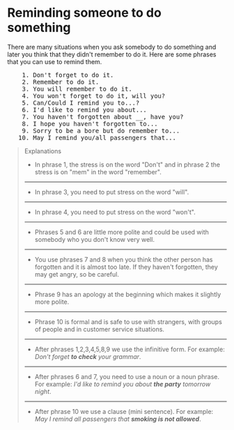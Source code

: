 # Reminding someone to do something

There are many situations when you ask somebody to do something and later you think that they didn't remember to do it. Here are some phrases that you can use to remind them.

<pre className="text-xl font-semibold font-sans leading-3">
    1. Don't forget to do it.
    2. Remember to do it.
    3. You will remember to do it.
    4. You won't forget to do it, will you?
    5. Can/Could I remind you to...?
    6. I'd like to remind you about...
    7. You haven't forgotten about __, have you?
    8. I hope you haven't forgotten to...
    9. Sorry to be a bore but do remember to...
   10. May I remind you/all passengers that...
</pre>

> Explanations
>
> - In phrase 1, the stress is on the word "Don't" and in phrase 2 the stress is on "mem" in the word "remember".
>
> ---
>
> - In phrase 3, you need to put stress on the word "will".
>
> ---
>
> - In phrase 4, you need to put stress on the word "won't".
>
> ---
>
> - Phrases 5 and 6 are little more polite and could be used with somebody who you don't know very well.
>
> ---
>
> - You use phrases 7 and 8 when you think the other person has forgotten and it is almost too late. If they haven't forgotten, they may get angry, so be careful.
>
> ---
>
> - Phrase 9 has an apology at the beginning which makes it slightly more polite.
>
> ---
>
> - Phrase 10 is formal and is safe to use with strangers, with groups of people and in customer service situations.
>
> ---
>
> - After phrases 1,2,3,4,5,8,9 we use the infinitive form. For example: _Don't forget **to check** your grammar_.
>
> ---
>
> - After phrases 6 and 7, you need to use a noun or a noun phrase. For example: _I'd like to remind you about **the party** tomorrow night_.
>
> ---
>
> - After phrase 10 we use a clause (mini sentence). For example: _May I remind all passengers that **smoking is not allowed**_.
